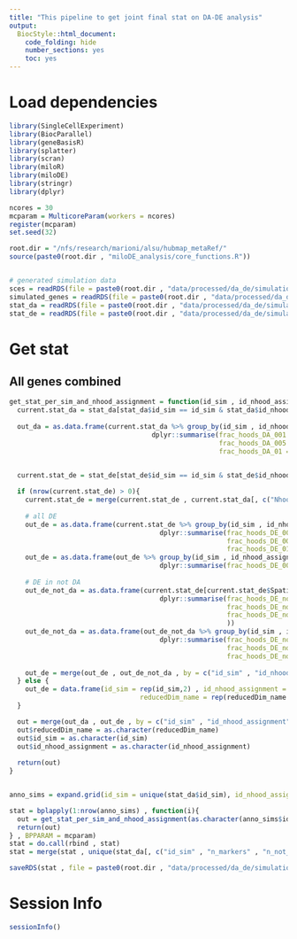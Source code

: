 ```yaml
---
title: "This pipeline to get joint final stat on DA-DE analysis"
output:
  BiocStyle::html_document:
    code_folding: hide
    number_sections: yes
    toc: yes  
---
```

# Load dependencies

```r

library(SingleCellExperiment)
library(BiocParallel)
library(geneBasisR)
library(splatter)
library(scran)
library(miloR)
library(miloDE)
library(stringr)
library(dplyr)

ncores = 30
mcparam = MulticoreParam(workers = ncores)
register(mcparam)
set.seed(32)

root.dir = "/nfs/research/marioni/alsu/hubmap_metaRef/"
source(paste0(root.dir , "miloDE_analysis/core_functions.R"))


# generated simulation data
sces = readRDS(file = paste0(root.dir , "data/processed/da_de/simulations_controlled/sims.Rds"))
simulated_genes = readRDS(file = paste0(root.dir , "data/processed/da_de/simulations_controlled/simulated_genes.Rds"))
stat_da = readRDS(file = paste0(root.dir , "data/processed/da_de/simulations_controlled/stat_da.Rds"))
stat_de = readRDS(file = paste0(root.dir , "data/processed/da_de/simulations_controlled/stat_de.Rds"))


```

# Get stat

## All genes combined

```r


get_stat_per_sim_and_nhood_assignment = function(id_sim , id_nhood_assignment , reducedDim_name ){
  current.stat_da = stat_da[stat_da$id_sim == id_sim & stat_da$id_nhood_assignment == id_nhood_assignment & stat_da$reducedDim_name == reducedDim_name, ]
  
  out_da = as.data.frame(current.stat_da %>% group_by(id_sim , id_nhood_assignment , reducedDim_name) %>%
                                    dplyr::summarise(frac_hoods_DA_001 = mean(SpatialFDR <= 0.01 , na.rm = T) , 
                                                     frac_hoods_DA_005 = mean(SpatialFDR <= 0.01 , na.rm = T) , 
                                                     frac_hoods_DA_01 = mean(SpatialFDR <= 0.01 , na.rm = T)))


  current.stat_de = stat_de[stat_de$id_sim == id_sim & stat_de$id_nhood_assignment == id_nhood_assignment & stat_de$reducedDim_name == reducedDim_name, ]
  
  if (nrow(current.stat_de) > 0){
    current.stat_de = merge(current.stat_de , current.stat_da[, c("Nhood" , "SpatialFDR")] , by = c("Nhood") , all.x = T)
    
    # all DE
    out_de = as.data.frame(current.stat_de %>% group_by(id_sim , id_nhood_assignment , reducedDim_name , Gene , gene_type ) %>%
                                      dplyr::summarise(frac_hoods_DE_001 = mean(pval_corrected_across_nhoods <= 0.01 , na.rm = T) , 
                                                       frac_hoods_DE_005 = mean(pval_corrected_across_nhoods <= 0.05 , na.rm = T) , 
                                                       frac_hoods_DE_01 = mean(pval_corrected_across_nhoods <= 0.1 , na.rm = T) ))
    out_de = as.data.frame(out_de %>% group_by(id_sim , id_nhood_assignment , reducedDim_name , gene_type) %>%
                                      dplyr::summarise(frac_hoods_DE_001 = mean(frac_hoods_DE_001) , frac_hoods_DE_005 = mean(frac_hoods_DE_005) , frac_hoods_DE_01 = mean(frac_hoods_DE_01)))
    
    # DE in not DA
    out_de_not_da = as.data.frame(current.stat_de[current.stat_de$SpatialFDR > 0.1 , ] %>% group_by(id_sim , id_nhood_assignment , reducedDim_name , Gene , gene_type ) %>%
                                      dplyr::summarise(frac_hoods_DE_not_DA_001 = mean(pval_corrected_across_nhoods <= 0.01 , na.rm = T) , 
                                                       frac_hoods_DE_not_DA_005 = mean(pval_corrected_across_nhoods <= 0.05 , na.rm = T) , 
                                                       frac_hoods_DE_not_DA_01 = mean(pval_corrected_across_nhoods <= 0.1 , na.rm = T)
                                                       ))
    out_de_not_da = as.data.frame(out_de_not_da %>% group_by(id_sim , id_nhood_assignment , reducedDim_name , gene_type) %>%
                                      dplyr::summarise(frac_hoods_DE_not_DA_001 = mean(frac_hoods_DE_not_DA_001) , 
                                                       frac_hoods_DE_not_DA_005 = mean(frac_hoods_DE_not_DA_005) , 
                                                       frac_hoods_DE_not_DA_01 = mean(frac_hoods_DE_not_DA_01)))
    
    out_de = merge(out_de , out_de_not_da , by = c("id_sim" , "id_nhood_assignment" , "reducedDim_name" , "gene_type") , all.x = T , all.y = T)
  } else {
    out_de = data.frame(id_sim = rep(id_sim,2) , id_nhood_assignment = rep(id_nhood_assignment,2) ,
                                 reducedDim_name = rep(reducedDim_name , 2) , gene_type = c("marker" , "not_marker") , frac_hoods_DE_001 = c(NaN , NaN) , frac_hoods_DE_005 = c(NaN , NaN)  , frac_hoods_DE_01 = c(NaN , NaN)  , frac_hoods_DE_not_DA_001 = c(NaN , NaN)  , frac_hoods_DE_not_DA_005 = c(NaN , NaN)  , frac_hoods_DE_not_DA_01 = c(NaN , NaN) )
  }

  out = merge(out_da , out_de , by = c("id_sim" , "id_nhood_assignment" , "reducedDim_name"))
  out$reducedDim_name = as.character(reducedDim_name)
  out$id_sim = as.character(id_sim)
  out$id_nhood_assignment = as.character(id_nhood_assignment)
  
  return(out)
}


anno_sims = expand.grid(id_sim = unique(stat_da$id_sim), id_nhood_assignment = unique(stat_da$id_nhood_assignment) ,  reducedDim_name = unique(stat_da$reducedDim_name))

stat = bplapply(1:nrow(anno_sims) , function(i){
  out = get_stat_per_sim_and_nhood_assignment(as.character(anno_sims$id_sim[i]) , as.character(anno_sims$id_nhood_assignment[i]) , as.character(anno_sims$reducedDim_name[i]))
  return(out)
} , BPPARAM = mcparam)
stat = do.call(rbind , stat)
stat = merge(stat , unique(stat_da[, c("id_sim" , "n_markers" , "n_not_markers", "round_sim" , "order" , "k" , "seed" , "id_nhood_assignment" , "reducedDim_name")]) , by = c("id_sim" , "id_nhood_assignment" , "reducedDim_name") , all.x = T , all.y = F)

saveRDS(stat , file = paste0(root.dir , "data/processed/da_de/simulations_controlled/stat_combined_all_genes.Rds"))


```


# Session Info

```r
sessionInfo()
```

